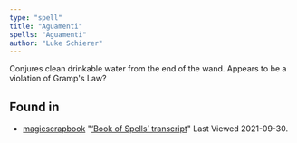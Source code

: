 ```yaml
---
type: "spell"
title: "Aguamenti"
spells: "Aguamenti"
author: "Luke Schierer"
---
```


Conjures clean drinkable water from the end of the wand. Appears to be a violation of Gramp's Law?



## Found in

* [magicscrapbook](https://magicscrapbook.tumblr.com/)
  "[‘Book of Spells’ transcript](https://magicscrapbook.tumblr.com/post/162085200042/book-of-spells-transcript)"
  Last Viewed 2021-09-30.

